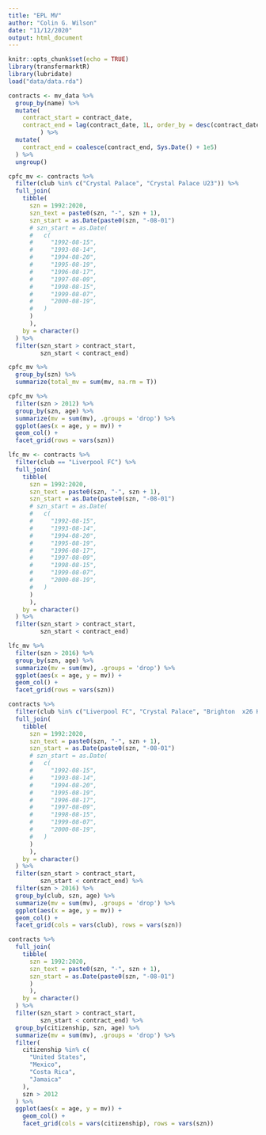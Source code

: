 ```yaml
---
title: "EPL MV"
author: "Colin G. Wilson"
date: "11/12/2020"
output: html_document
---
```


```r
knitr::opts_chunk$set(echo = TRUE)
library(transfermarktR)
library(lubridate)
load("data/data.rda")
```

```r
contracts <- mv_data %>%
  group_by(name) %>%
  mutate(
    contract_start = contract_date,
    contract_end = lag(contract_date, 1L, order_by = desc(contract_date)) - days(1)
         ) %>%
  mutate(
    contract_end = coalesce(contract_end, Sys.Date() + 1e5)
  ) %>%
  ungroup()
```

```r
cpfc_mv <- contracts %>%
  filter(club %in% c("Crystal Palace", "Crystal Palace U23")) %>%
  full_join(
    tibble(
      szn = 1992:2020,
      szn_text = paste0(szn, "-", szn + 1),
      szn_start = as.Date(paste0(szn, "-08-01")
      # szn_start = as.Date(
      #   c(
      #     "1992-08-15",
      #     "1993-08-14",
      #     "1994-08-20",
      #     "1995-08-19",
      #     "1996-08-17",
      #     "1997-08-09",
      #     "1998-08-15",
      #     "1999-08-07",
      #     "2000-08-19",
      #   )
      )
      ),
    by = character()
  ) %>%
  filter(szn_start > contract_start,
         szn_start < contract_end)
```

```r
cpfc_mv %>%
  group_by(szn) %>%
  summarize(total_mv = sum(mv, na.rm = T))
```

```r
cpfc_mv %>%
  filter(szn > 2012) %>%
  group_by(szn, age) %>%
  summarize(mv = sum(mv), .groups = 'drop') %>%
  ggplot(aes(x = age, y = mv)) + 
  geom_col() +
  facet_grid(rows = vars(szn))

```
```r
lfc_mv <- contracts %>%
  filter(club == "Liverpool FC") %>%
  full_join(
    tibble(
      szn = 1992:2020,
      szn_text = paste0(szn, "-", szn + 1),
      szn_start = as.Date(paste0(szn, "-08-01")
      # szn_start = as.Date(
      #   c(
      #     "1992-08-15",
      #     "1993-08-14",
      #     "1994-08-20",
      #     "1995-08-19",
      #     "1996-08-17",
      #     "1997-08-09",
      #     "1998-08-15",
      #     "1999-08-07",
      #     "2000-08-19",
      #   )
      )
      ),
    by = character()
  ) %>%
  filter(szn_start > contract_start,
         szn_start < contract_end)
```


```r
lfc_mv %>%
  filter(szn > 2016) %>%
  group_by(szn, age) %>%
  summarize(mv = sum(mv), .groups = 'drop') %>%
  ggplot(aes(x = age, y = mv)) + 
  geom_col() +
  facet_grid(rows = vars(szn))

```

```r
contracts %>%
  filter(club %in% c("Liverpool FC", "Crystal Palace", "Brighton  x26 Hove Albion")) %>%
  full_join(
    tibble(
      szn = 1992:2020,
      szn_text = paste0(szn, "-", szn + 1),
      szn_start = as.Date(paste0(szn, "-08-01")
      # szn_start = as.Date(
      #   c(
      #     "1992-08-15",
      #     "1993-08-14",
      #     "1994-08-20",
      #     "1995-08-19",
      #     "1996-08-17",
      #     "1997-08-09",
      #     "1998-08-15",
      #     "1999-08-07",
      #     "2000-08-19",
      #   )
      )
      ),
    by = character()
  ) %>%
  filter(szn_start > contract_start,
         szn_start < contract_end) %>%
  filter(szn > 2016) %>%
  group_by(club, szn, age) %>%
  summarize(mv = sum(mv), .groups = 'drop') %>%
  ggplot(aes(x = age, y = mv)) + 
  geom_col() +
  facet_grid(cols = vars(club), rows = vars(szn))

```

```r
contracts %>%
  full_join(
    tibble(
      szn = 1992:2020,
      szn_text = paste0(szn, "-", szn + 1),
      szn_start = as.Date(paste0(szn, "-08-01")
      )
      ),
    by = character()
  ) %>%
  filter(szn_start > contract_start,
         szn_start < contract_end) %>%
  group_by(citizenship, szn, age) %>%
  summarize(mv = sum(mv), .groups = 'drop') %>%
  filter(
    citizenship %in% c(
      "United States",
      "Mexico",
      "Costa Rica",
      "Jamaica"
    ),
    szn > 2012
  ) %>%
  ggplot(aes(x = age, y = mv)) + 
    geom_col() +
    facet_grid(cols = vars(citizenship), rows = vars(szn))


```
